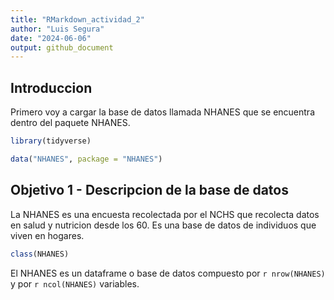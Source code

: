 ```yaml
---
title: "RMarkdown_actividad_2"
author: "Luis Segura"
date: "2024-06-06"
output: github_document
---
```


## Introduccion

Primero voy a cargar la base de datos llamada NHANES que se encuentra dentro del paquete NHANES.

```r
library(tidyverse)

data("NHANES", package = "NHANES")

```

## Objetivo 1 - Descripcion de la base de datos
La NHANES es una encuesta recolectada por el NCHS que recolecta datos en salud y nutricion desde los 60. Es una base de datos de individuos que viven en hogares. 

```r
class(NHANES)
```

El NHANES es un dataframe o base de datos compuesto por `r nrow(NHANES)` y por `r ncol(NHANES)` variables.

